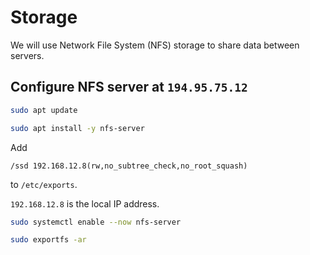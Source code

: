# Storage {#sec-production-storage}

We will use Network File System (NFS) storage to share data between servers.

## Configure NFS server at `194.95.75.12`

```bash
sudo apt update
```

```bash
sudo apt install -y nfs-server
```

Add

```
/ssd 192.168.12.8(rw,no_subtree_check,no_root_squash)
```

to `/etc/exports`.

:::{.callout-note}

`192.168.12.8` is the local IP address.

:::

```bash
sudo systemctl enable --now nfs-server
```

```bash
sudo exportfs -ar
```
